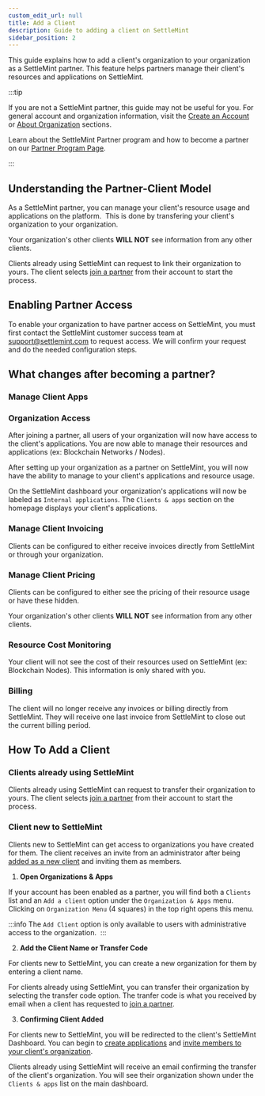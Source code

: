 ```yaml
---
custom_edit_url: null
title: Add a Client
description: Guide to adding a client on SettleMint
sidebar_position: 2
---
```


This guide explains how to add a client's organization to your organization as a
SettleMint partner. This feature helps partners manage their client's resources
and applications on SettleMint.

:::tip

If you are not a SettleMint partner, this guide may not be useful for you. For
general account and organization information, visit the
[Create an Account](/launching-the-platform/managed-cloud-deployment/create-an-account)
or
[About Organization](/launching-the-platform/managed-cloud-deployment/about-organizations)
sections.

Learn about the SettleMint Partner program and how to become a partner on our
[Partner Program Page](https://www.settlemint.com/partner-program).

:::

## Understanding the Partner-Client Model 

As a SettleMint partner, you can manage your client's resource usage and
applications on the platform.  This is done by transfering your client's
organization to your organization.

Your organization's other clients **WILL NOT** see information from any other
clients.

Clients already using SettleMint can request to link their organization to
yours. The client selects [join a partner](/account-billing/join-a-partner) from
their account to start the process.

## Enabling Partner Access

To enable your organization to have partner access on SettleMint, you must first
contact the SettleMint customer success team at support@settlemint.com to
request access. We will confirm your request and do the needed configuration
steps.

## What changes after becoming a partner?

### Manage Client Apps

### Organization Access

After joining a partner, all users of your organization will now have access to
the client's applications. You are now able to manage their resources and
applications (ex: Blockchain Networks / Nodes).

After setting up your organization as a partner on SettleMint, you will now have
the ability to manage to your client's applications and resource usage.

On the SettleMint dashboard your organization's applications will now be labeled
as `Internal applications`. The `Clients & apps` section on the homepage
displays your client's applications.

### Manage Client Invoicing

Clients can be configured to either receive invoices directly from SettleMint or
through your organization.

### Manage Client Pricing

Clients can be configured to either see the pricing of their resource usage or
have these hidden.

Your organization's other clients **WILL NOT** see information from any other
clients.

### Resource Cost Monitoring

Your client will not see the cost of their resources used on SettleMint (ex:
Blockchain Nodes). This information is only shared with you.

### Billing

The client will no longer receive any invoices or billing directly from
SettleMint. They will receive one last invoice from SettleMint to close out the
current billing period.

## How To Add a Client

### Clients already using SettleMint

Clients already using SettleMint can request to transfer their organization to
yours. The client selects [join a partner](/account-billing/join-a-partner) from
their account to start the process.

### Client new to SettleMint

Clients new to SettleMint can get access to organizations you have created for
them. The client receives an invite from an administrator after being
[added as a new client](#how-to-add-a-client) and inviting them as members.

1. **Open Organizations & Apps**

If your account has been enabled as a partner, you will find both a `Clients`
list and an `Add a client` option under the `Organization & Apps` menu. Clicking
on `Organization Menu` (4 squares) in the top right opens this menu.

:::info The `Add Client` option is only available to users with administrative
access to the organization.  :::

2. **Add the Client Name or Transfer Code**

For clients new to SettleMint, you can create a new organization for them by
entering a client name.

For clients already using SettleMint, you can transfer their organization by
selecting the transfer code option. The tranfer code is what you received by
email when a client has requested to
[join a partner](/account-billing/join-a-partner).

3. **Confirming Client Added**

For clients new to SettleMint, you will be redirected to the client's SettleMint
Dashboard. You can begin to
[create applications](/building-with-settlemint/create-an-application) and
[invite members to your client's organization](/launching-the-platform/managed-cloud-deployment/about-organizations).

Clients already using SettleMint will receive an email confirming the transfer
of the client's organization. You will see their organization shown under the
`Clients & apps` list on the main dashboard.
